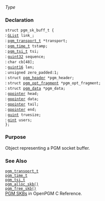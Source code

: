 ''Type''

=== Declaration ===
<tt>struct pgm_sk_buff_t {</tt><br>
: <tt>[http://library.gnome.org/devel/glib/stable/glib-Doubly-Linked-Lists.html#GList GList] link_;</tt><br>
: <tt>[[2/OpenPGM C Reference/pgm_transport_t|pgm_transport_t]] *transport;</tt><br>
: <tt>[[2/OpenPGM C Reference/pgm_time_t|pgm_time_t]] tstamp;</tt><br>
: <tt>[[2/OpenPGM C Reference/pgm_tsi_t|pgm_tsi_t]] tsi;</tt><br>
: <tt>[http://library.gnome.org/devel/glib/stable/glib-Basic-Types.html#guint32 guint32] sequence;</tt><br>
: <tt>char cb[48];</tt><br>
: <tt>[http://library.gnome.org/devel/glib/stable/glib-Basic-Types.html#guint16 guint16] len;</tt><br>
: <tt>unsigned zero_padded:1;</tt><br>
: <tt>struct [[2/OpenPGM C Reference/pgm_header|pgm_header]] *pgm_header;</tt><br>
: <tt>struct [[2/OpenPGM C Reference/pgm_opt_fragment|pgm_opt_fragment]] *pgm_opt_fragment;</tt><br>
: <tt>struct [[2/OpenPGM C Reference/pgm_data|pgm_data]] *pgm_data;</tt><br>
: <tt>[http://library.gnome.org/devel/glib/stable/glib-Basic-Types.html#gpointer gpointer] head;</tt><br>
: <tt>[http://library.gnome.org/devel/glib/stable/glib-Basic-Types.html#gpointer gpointer] data;</tt><br>
: <tt>[http://library.gnome.org/devel/glib/stable/glib-Basic-Types.html#gpointer gpointer] tail;</tt><br>
: <tt>[http://library.gnome.org/devel/glib/stable/glib-Basic-Types.html#gpointer gpointer] end;</tt><br>
: <tt>[http://library.gnome.org/devel/glib/stable/glib-Basic-Types.html#guint guint] truesize;</tt><br>
: <tt>[http://library.gnome.org/devel/glib/stable/glib-Basic-Types.html#gint gint] users;</tt><br>
<tt>};</tt>

=== Purpose ===
Object representing a PGM socket buffer.

=== See Also ===
<tt>[[2/OpenPGM C Reference/pgm_transport_t|pgm_transport_t]]</tt><br>
<tt>[[2/OpenPGM C Reference/pgm_time_t|pgm_time_t]]</tt><br>
<tt>[[2/OpenPGM C Reference/pgm_tsi_t|pgm_tsi_t]]</tt><br>
<tt>[[2/OpenPGM C Reference/pgm_alloc_skb()|pgm_alloc_skb()]]</tt><br>
<tt>[[2/OpenPGM C Reference/pgm_alloc_skb()|pgm_free_skb()]]</tt><br>
[[2/OpenPGM C Reference/PGM SKBs|PGM SKBs]] in OpenPGM C Reference.


